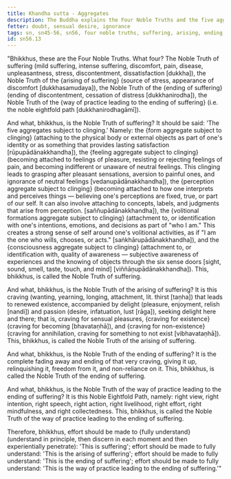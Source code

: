```yaml
---
title: Khandha sutta - Aggregates
description: The Buddha explains the Four Noble Truths and the five aggregates subject to clinging.
fetter: doubt, sensual desire, ignorance
tags: sn, sn45-56, sn56, four noble truths, suffering, arising, ending, way of practice, path, five aggregates
id: sn56.13
---
```


"Bhikkhus, these are the Four Noble Truths. What four? The Noble Truth of suffering (mild suffering, intense suffering, discomfort, pain, disease, unpleasantness, stress, discontentment, dissatisfaction [dukkha]), the Noble Truth of the \{arising of suffering} (source of stress, appearance of discomfort [dukkhasamudaya]), the Noble Truth of the \{ending of suffering} (ending of discontentment, cessation of distress [dukkhanirodha]), the Noble Truth of the \{way of practice leading to the ending of suffering} (i.e. the noble eightfold path [dukkhanirodhagāmī]).

And what, bhikkhus, is the Noble Truth of suffering? It should be said: 'The five aggregates subject to clinging.' Namely: the \{form aggregate subject to clinging} (attaching to the physical body or external objects as part of one's identity or as something that provides lasting satisfaction [rūpupādānakkhandha]), the \{feeling aggregate subject to clinging} (becoming attached to feelings of pleasure, resisting or rejecting feelings of pain, and becoming indifferent or unaware of neutral feelings. This clinging leads to grasping after pleasant sensations, aversion to painful ones, and ignorance of neutral feelings [vedanupādānakkhandha]), the \{perception aggregate subject to clinging} (becoming attached to how one interprets and perceives things — believing one's perceptions are fixed, true, or part of our self. It can also involve attaching to concepts, labels, and judgments that arise from perception. [saññupādānakkhandha]), the \{volitional formations aggregate subject to clinging} (attachment to, or identification with one's intentions, emotions, and decisions as part of "who I am." This creates a strong sense of self around one's volitional activities, as if "I am the one who wills, chooses, or acts." [saṅkhārupādānakkhandha]), and the \{consciousness aggregate subject to clinging} (attachment to, or identification with, quality of awareness — subjective awareness of experiences and the knowing of objects through the six sense doors [sight, sound, smell, taste, touch, and mind] [viññāṇupādānakkhandha]). This, bhikkhus, is called the Noble Truth of suffering.

And what, bhikkhus, is the Noble Truth of the arising of suffering? It is this craving (wanting, yearning, longing, attachment, lit. thirst [taṇha]) that leads to renewed existence, accompanied by delight (pleasure, enjoyment, relish [nandi]) and passion (desire, infatuation, lust [rāga]), seeking delight here and there; that is, craving for sensual pleasures, \{craving for existence} (craving for becoming [bhavataṇhā]), and \{craving for non-existence} (craving for annihilation, craving for something to not exist [vibhavataṇhā]). This, bhikkhus, is called the Noble Truth of the arising of suffering.

And what, bhikkhus, is the Noble Truth of the ending of suffering? It is the complete fading away and ending of that very craving, giving it up, relinquishing it, freedom from it, and non-reliance on it. This, bhikkhus, is called the Noble Truth of the ending of suffering.

And what, bhikkhus, is the Noble Truth of the way of practice leading to the ending of suffering? It is this Noble Eightfold Path, namely: right view, right intention, right speech, right action, right livelihood, right effort, right mindfulness, and right collectedness. This, bhikkhus, is called the Noble Truth of the way of practice leading to the ending of suffering.

Therefore, bhikkhus, effort should be made to \{fully understand} (understand in principle, then discern in each moment and then experientially penetrate): 'This is suffering';
effort should be made to fully understand: 'This is the arising of suffering';
effort should be made to fully understand: 'This is the ending of suffering';
effort should be made to fully understand: 'This is the way of practice leading to the ending of suffering.'"